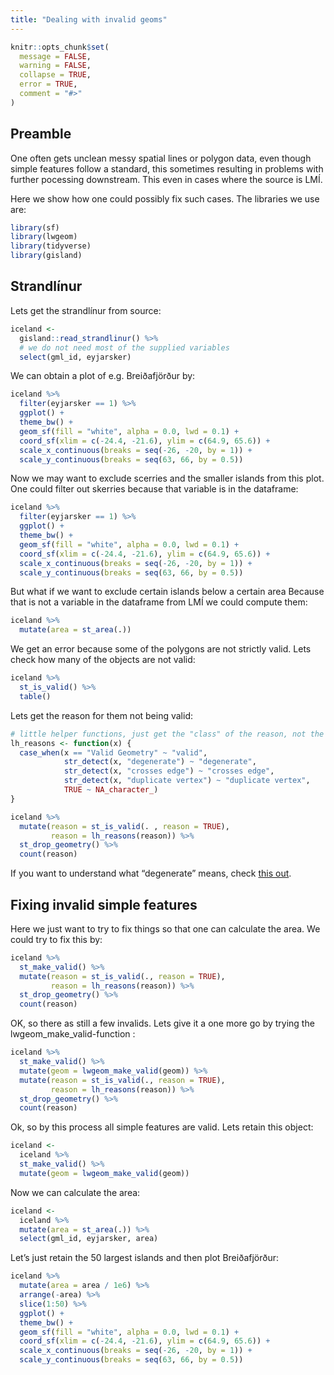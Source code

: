 ```yaml
---
title: "Dealing with invalid geoms"
---
```


```r
knitr::opts_chunk$set(
  message = FALSE, 
  warning = FALSE,
  collapse = TRUE,
  error = TRUE,
  comment = "#>"
)
```

## Preamble

One often gets unclean messy spatial lines or polygon data, even though simple features follow a standard, this sometimes resulting in problems with further pocessing downstream. This even in cases where the source is LMÍ.

Here we show how one could possibly fix such cases. The libraries we use are:

```r
library(sf)
library(lwgeom)
library(tidyverse)
library(gisland)
```

## Strandlínur

Lets get the strandlínur from source:

```r
iceland <- 
  gisland::read_strandlinur() %>% 
  # we do not need most of the supplied variables
  select(gml_id, eyjarsker)
```

We can obtain a plot of e.g. Breiðafjörður by:

```r
iceland %>% 
  filter(eyjarsker == 1) %>% 
  ggplot() +
  theme_bw() +
  geom_sf(fill = "white", alpha = 0.0, lwd = 0.1) +
  coord_sf(xlim = c(-24.4, -21.6), ylim = c(64.9, 65.6)) +
  scale_x_continuous(breaks = seq(-26, -20, by = 1)) +
  scale_y_continuous(breaks = seq(63, 66, by = 0.5))
```

Now we may want to exclude scerries and the smaller islands from this plot. One could filter out skerries because that variable is in the dataframe:

```r
iceland %>% 
  filter(eyjarsker == 1) %>% 
  ggplot() +
  theme_bw() +
  geom_sf(fill = "white", alpha = 0.0, lwd = 0.1) +
  coord_sf(xlim = c(-24.4, -21.6), ylim = c(64.9, 65.6)) +
  scale_x_continuous(breaks = seq(-26, -20, by = 1)) +
  scale_y_continuous(breaks = seq(63, 66, by = 0.5))
```

But what if we want to exclude certain islands below a certain area Because that is not a variable in the dataframe from LMÍ we could compute them:

```r
iceland %>% 
  mutate(area = st_area(.))
```

We get an error because some of the polygons are not strictly valid. Lets check how many of the objects are not valid:

```r
iceland %>% 
  st_is_valid() %>% 
  table()
```

Lets get the reason for them not being valid:

```r
# little helper functions, just get the "class" of the reason, not the details
lh_reasons <- function(x) {
  case_when(x == "Valid Geometry" ~ "valid",
            str_detect(x, "degenerate") ~ "degenerate",
            str_detect(x, "crosses edge") ~ "crosses edge",
            str_detect(x, "duplicate vertex") ~ "duplicate vertex",
            TRUE ~ NA_character_)
}

iceland %>% 
  mutate(reason = st_is_valid(. , reason = TRUE),
         reason = lh_reasons(reason)) %>% 
  st_drop_geometry() %>% 
  count(reason)
```

If you want to understand what "degenerate" means, check [this out](https://cs.stackexchange.com/questions/12521/what-are-degenerate-polygons).

## Fixing invalid simple features

Here we just want to try to fix things so that one can calculate the area. We could try to fix this by:

```r
iceland %>% 
  st_make_valid() %>% 
  mutate(reason = st_is_valid(., reason = TRUE),
         reason = lh_reasons(reason)) %>% 
  st_drop_geometry() %>% 
  count(reason)
```

OK, so there as still a few invalids. Lets give it a one more go by trying the lwgeom_make_valid-function :

```r
iceland %>% 
  st_make_valid() %>% 
  mutate(geom = lwgeom_make_valid(geom)) %>% 
  mutate(reason = st_is_valid(., reason = TRUE),
         reason = lh_reasons(reason)) %>% 
  st_drop_geometry() %>% 
  count(reason)
```

Ok, so by this process all simple features are valid. Lets retain this object:

```r
iceland <- 
  iceland %>%
  st_make_valid() %>% 
  mutate(geom = lwgeom_make_valid(geom))
```

Now we can calculate the area:

```r
iceland <- 
  iceland %>% 
  mutate(area = st_area(.)) %>% 
  select(gml_id, eyjarsker, area)
```

Let's just retain the 50 largest islands and then plot Breiðafjörður:

```r
iceland %>% 
  mutate(area = area / 1e6) %>% 
  arrange(-area) %>% 
  slice(1:50) %>% 
  ggplot() +
  theme_bw() +
  geom_sf(fill = "white", alpha = 0.0, lwd = 0.1) +
  coord_sf(xlim = c(-24.4, -21.6), ylim = c(64.9, 65.6)) +
  scale_x_continuous(breaks = seq(-26, -20, by = 1)) +
  scale_y_continuous(breaks = seq(63, 66, by = 0.5))
```

